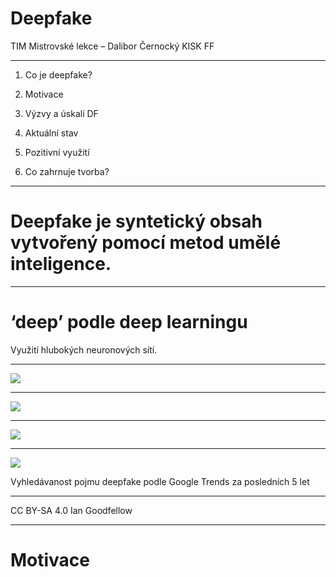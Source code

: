 
# Deepfake

TIM Mistrovské lekce – Dalibor Černocký KISK FF

---

1. Co je deepfake?
2. Motivace
3. Výzvy a úskalí DF

4. Aktuální stav
5. Pozitivní využití
6. Co zahrnuje tvorba?


---

<Green>

# Deepfake je syntetický obsah vytvořený pomocí metod umělé inteligence.

</Green>

---

# ‘deep’ podle deep learningu

Využití hlubokých neuronových sítí.

---

<img src={discriminator} />

---

<img src={generator} />

---

<img src={game} />

---

<img src={trends} />

Vyhledávanost pojmu deepfake podle Google Trends za posledních 5 let

---

<BgImage image={ian}>

  <div style={{
    alignSelf: 'flex-end',  
    //marginBottom: '4em',
    background: 'black',
  }}>
    CC BY-SA 4.0 Ian Goodfellow
  </div>

</BgImage>

---

<Orange>

# Motivace

</Orange>

